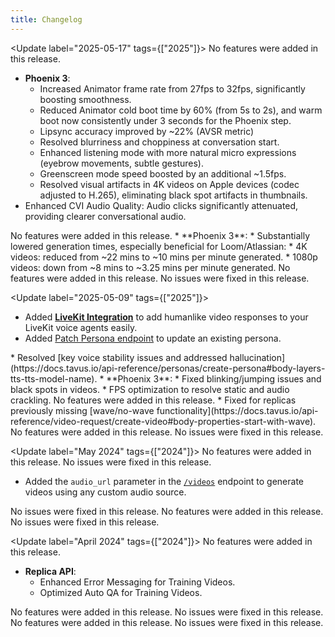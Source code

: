 ```yaml
---
title: Changelog
---
```

<Update label="2025-05-17" tags={["2025"]}>
<Tabs>
<Tab title="CVI">
<AccordionGroup>
<Accordion title="New Features" icon="plus-large">
No features were added in this release.
</Accordion>
<Accordion title="Enhancements" icon="wrench">
* **Phoenix 3**:
    * Increased Animator frame rate from 27fps to 32fps, significantly boosting smoothness.
    * Reduced Animator cold boot time by 60% (from 5s to 2s), and warm boot now consistently under 3 seconds for the Phoenix step.
    * Lipsync accuracy improved by ~22% (AVSR metric)
    * Resolved blurriness and choppiness at conversation start.
    * Enhanced listening mode with more natural micro expressions (eyebrow movements, subtle gestures).
    * Greenscreen mode speed boosted by an additional ~1.5fps.
    * Resolved visual artifacts in 4K videos on Apple devices (codec adjusted to H.265), eliminating black spot artifacts in thumbnails.
* Enhanced CVI Audio Quality: Audio clicks significantly attenuated, providing clearer conversational audio.
</Accordion>
</AccordionGroup>
</Tab>
<Tab title="Video Generation">
<AccordionGroup>
<Accordion title="New Features" icon="plus-large">
No features were added in this release.
</Accordion>
<Accordion title="Enhancements" icon="wrench">
* **Phoenix 3**:
    * Substantially lowered generation times, especially beneficial for Loom/Atlassian:
        * 4K videos: reduced from ~22 mins to ~10 mins per minute generated.
        * 1080p videos: down from ~8 mins to ~3.25 mins per minute generated.
</Accordion>
</AccordionGroup>
</Tab>
<Tab title="Lipsync">
<AccordionGroup>
<Accordion title="New Features" icon="plus-large">
No features were added in this release.
</Accordion>
<Accordion title="Enhancements" icon="wrench">
No issues were fixed in this release.
</Accordion>
</AccordionGroup>
</Tab>
</Tabs>
</Update>

<Update label="2025-05-09" tags={["2025"]}>
<Tabs>
<Tab title="CVI">
<AccordionGroup>
<Accordion title="New Features" icon="plus-large">
* Added [**LiveKit Integration**](https://www.tavus.io/post/building-real-time-ai-video-agents-with-livekit-and-tavus) to add humanlike video responses to your LiveKit voice agents easily.
* Added [Patch Persona endpoint](https://docs.tavus.io/api-reference/personas/patch-persona) to update an existing persona.
</Accordion>
<Accordion title="Enhancements" icon="wrench">
* Resolved [key voice stability issues and addressed hallucination](https://docs.tavus.io/api-reference/personas/create-persona#body-layers-tts-tts-model-name).
* **Phoenix 3**:
    * Fixed blinking/jumping issues and black spots in videos.
    * FPS optimization to resolve static and audio crackling.
</Accordion>
</AccordionGroup>
</Tab>
<Tab title="Video Generation">
<AccordionGroup>
<Accordion title="New Features" icon="plus-large">
No features were added in this release.
</Accordion>
<Accordion title="Enhancements" icon="wrench">
* Fixed for replicas previously missing [wave/no-wave functionality](https://docs.tavus.io/api-reference/video-request/create-video#body-properties-start-with-wave). 
</Accordion>
</AccordionGroup>
</Tab>
<Tab title="Lipsync">
<AccordionGroup>
<Accordion title="New Features" icon="plus-large">
No features were added in this release.
</Accordion>
<Accordion title="Enhancements" icon="wrench">
No issues were fixed in this release.
</Accordion>
</AccordionGroup>
</Tab>
</Tabs>
</Update>

<Update label="May 2024" tags={["2024"]}>
<Tabs>
<Tab title="CVI">
<AccordionGroup>
<Accordion title="New Features" icon="plus-large">
No features were added in this release.
</Accordion>
<Accordion title="Enhancements" icon="wrench">
No issues were fixed in this release.
</Accordion>
</AccordionGroup>
</Tab>
<Tab title="Video Generation">
<AccordionGroup>
<Accordion title="New Features" icon="plus-large">
* Added the `audio_url` parameter in the [`/videos`](https://docs.tavus.io/api-reference/video-request/create-video#generate-from-audio-file) endpoint to generate videos using any custom audio source.
</Accordion>
<Accordion title="Enhancements" icon="wrench">
No issues were fixed in this release.
</Accordion>
</AccordionGroup>
</Tab>
<Tab title="Lipsync">
<AccordionGroup>
<Accordion title="New Features" icon="plus-large">
No features were added in this release.
</Accordion>
<Accordion title="Enhancements" icon="wrench">
No issues were fixed in this release.
</Accordion>
</AccordionGroup>
</Tab>
</Tabs>
</Update>

<Update label="April 2024" tags={["2024"]}>
<Tabs>
<Tab title="CVI">
<AccordionGroup>
<Accordion title="New Features" icon="plus-large">
No features were added in this release.
</Accordion>
<Accordion title="Enhancements" icon="wrench">
* **Replica API**:
    * Enhanced Error Messaging for Training Videos.
    * Optimized Auto QA for Training Videos.
</Accordion>
</AccordionGroup>
</Tab>
<Tab title="Video Generation">
<AccordionGroup>
<Accordion title="New Features" icon="plus-large">
No features were added in this release.
</Accordion>
<Accordion title="Enhancements" icon="wrench">
No issues were fixed in this release.
</Accordion>
</AccordionGroup>
</Tab>
<Tab title="Lipsync">
<AccordionGroup>
<Accordion title="New Features" icon="plus-large">
No features were added in this release.
</Accordion>
<Accordion title="Enhancements" icon="wrench">
No issues were fixed in this release.
</Accordion>
</AccordionGroup>
</Tab>
</Tabs>
</Update>